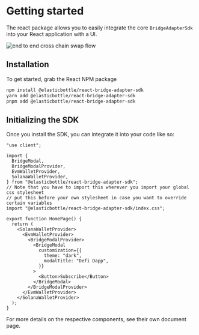 # Getting started

The react package allows you to easily integrate the core `BridgeAdapterSdk` into your React application with a UI.

![end to end cross chain swap flow](/assets/e2e-cross-chain-swap.gif)

## Installation

To get started, grab the React NPM package

```bash
npm install @elasticbottle/react-bridge-adapter-sdk
yarn add @elasticbottle/react-bridge-adapter-sdk
pnpm add @elasticbottle/react-bridge-adapter-sdk
```

## Initializing the SDK

Once you install the SDK, you can integrate it into your code like so:

```tsx
"use client";

import {
  BridgeModal,
  BridgeModalProvider,
  EvmWalletProvider,
  SolanaWalletProvider,
} from "@elasticbottle/react-bridge-adapter-sdk";
// Note that you have to import this wherever you import your global css stylesheet
// put this before your own stylesheet in case you want to override certain variables
import "@elasticbottle/react-bridge-adapter-sdk/index.css";

export function HomePage() {
  return (
    <SolanaWalletProvider>
      <EvmWalletProvider>
        <BridgeModalProvider>
          <BridgeModal
            customization={{
              theme: "dark",
              modalTitle: "Defi Dapp",
            }}
          >
            <Button>Subscribe</Button>
          </BridgeModal>
        </BridgeModalProvider>
      </EvmWalletProvider>
    </SolanaWalletProvider>
  );
}
```

For more details on the respective components, see their own document page.
